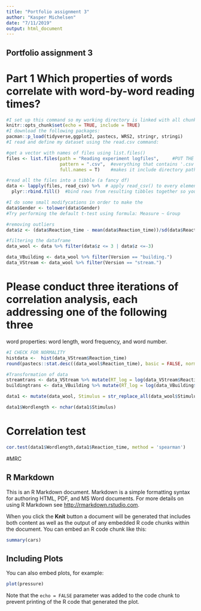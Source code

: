 ```yaml
---
title: "Portfolio assignment 3"
author: "Kasper Michelsen"
date: "7/11/2019"
output: html_document
---
```

## Portfolio assignment 3
# Part 1 Which properties of words correlate with word-by-word reading times?
```r
#I set up this command so my working directory is linked with all chunks in the document
knitr::opts_chunk$set(echo = TRUE, include = TRUE)
#I download the following packages:
pacman::p_load(tidyverse,ggplot2, pastecs, WRS2, stringr, stringi)
#I read and define my dataset using the read.csv command:

#get a vector with names of files using list.files() 
files <- list.files(path = "Reading experiment logfiles",     #PUT THE NAME OF YOUR FOLDER WITH DATA in the quotes, it also might need '/' in the end, experiment with it :)
                    pattern = ".csv",  #everything that contains '.csv' in its name will be listed
                    full.names = T)    #makes it include directory path, so instead of 'logfile_1.csv' it will be 'data/logfile_1.csv')

#read all the files into a tibble (a fancy df)
data <- lapply(files, read_csv) %>%  # apply read_csv() to every element in files list and send the resulting tibbles to the next line
  plyr::rbind.fill()  #bind rows from resulting tibbles together so you have one dataset with all of your data

#I do some small modifycations in order to make the 
data$Gender <- tolower(data$Gender)
#Try performing the default t-test using formula: Measure ~ Group

#removing outliers
data$z <- (data$Reaction_time - mean(data$Reaction_time))/sd(data$Reaction_time)

#filtering the dataframe
data_wool <- data %>% filter(data$z <= 3 | data$z <=-3)

data_VBuilding <- data_wool %>% filter(Version == "building.")
data_VStream <- data_wool %>% filter(Version == "stream.")
```

# Please conduct three iterations of correlation analysis, each addressing one of the following three
word properties: word length, word frequency, and word number.
```r
#I CHECK FOR NORMALITY
histdata <-  hist(data_VStream$Reaction_time)
round(pastecs::stat.desc((data_wool$Reaction_time), basic = FALSE, norm = TRUE), digits = 2)

```

```r
#Transformation of data
streamtrans <- data_VStream %>% mutate(RT_log = log(data_VStream$Reaction_time), rt_sqrt = sqrt(data_VStream$Reaction_time), RT_inv = 1/data_VStream$Reaction_time)
buildingtrans <- data_VBuilding %>% mutate(RT_log = log(data_VBuilding$Reaction_time), rt_sqrt = sqrt(data_VBuilding$Reaction_time), RT_inv = 1/data_VBuilding$Reaction_time)

data1 <- mutate(data_wool, Stimulus = str_replace_all(data_wool$Stimulus, "[:punct:]", ""))

data1$Wordlength <- nchar(data1$Stimulus)
```


# Correlation test 
```r
cor.test(data1$Wordlength,data1$Reaction_time, method = 'spearman')
```

#MRC

## R Markdown

This is an R Markdown document. Markdown is a simple formatting syntax for authoring HTML, PDF, and MS Word documents. For more details on using R Markdown see <http://rmarkdown.rstudio.com>.

When you click the **Knit** button a document will be generated that includes both content as well as the output of any embedded R code chunks within the document. You can embed an R code chunk like this:

```r
summary(cars)
```

## Including Plots

You can also embed plots, for example:

```r
plot(pressure)
```

Note that the `echo = FALSE` parameter was added to the code chunk to prevent printing of the R code that generated the plot.
